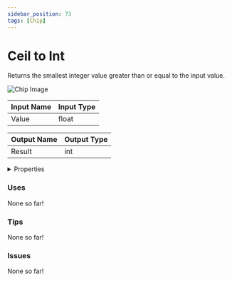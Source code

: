 ```yaml
---
sidebar_position: 73
tags: [Chip]
---
```


# Ceil to Int

Returns the smallest integer value greater than or equal to the input value.



![Chip Image](/svg/38b502dc-dd35-4083-a2b0-8a8e5f69a958.svg)

| Input Name | Input Type |
|-----------|-----------|
| Value | float |

| Output Name | Output Type |
|-----------|-----------|
| Result | int |


<details>
  <summary>Properties</summary>
  <div>
    <div>
    <table>
      <thead>
        <tr>
          <th>Is beta required?</th>
          <th>❌</th>
        </tr>
        <tr>
          <th>Is this chip a trolling risk?</th>
          <th>❌</th>
        </tr>
        <tr>
          <th>Chip UUPD</th>
          <th>._uuid</th>
        </tr>
      </thead>
    </table>
    </div>
  </div>
</details>

### Uses

None so far!

### Tips

None so far!

### Issues

None so far!